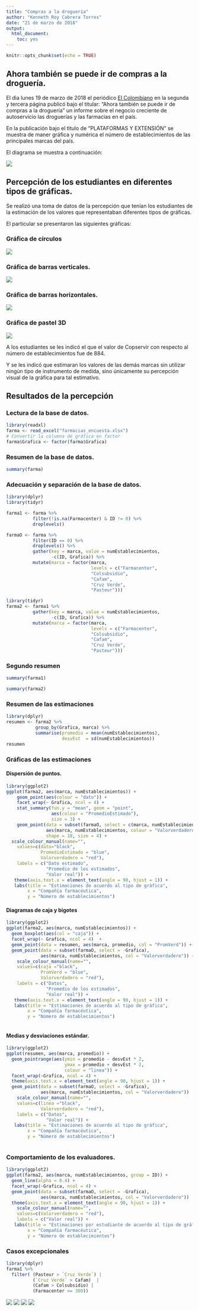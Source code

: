 ```yaml
---
title: "Compras a la droguería"
author: "Kenneth Roy Cabrera Torres"
date: "21 de marzo de 2018"
output: 
  html_document: 
    toc: yes
---
```


```r
knitr::opts_chunk$set(echo = TRUE)
```


## Ahora también se puede ir de compras a la droguería.

El dìa lunes 19 de marzo de 2018 el periódico 
[El Colombiano](http://www.elcolombiano.com/negocios/ahora-tambien-se-puede-ir-de-compras-a-la-drogueria-BL8409434)
en la segunda y tercera página publicó bajo el titular: 
"Ahora también se puede ir de compras a la droguería" un
informe sobre el negocio creciente de autoservicio las droguerías y
las farmacias en el país.

En la publicación bajo el tìtulo de "PLATAFORMAS Y EXTENSIÓN"
se muestra de maner gráfica y numérica el número de establecimientos
de las principales marcas del país.

El diagrama se muestra a continuación:

![](farmacias.png)

## Percepción de los estudiantes en diferentes tipos de gráficas.

Se realizó una toma de datos de la percepción que tenían los 
estudiantes de la estimación de los valores que representaban 
diferentes tipos de gráficas.

El particular se presentaron las siguientes gráficas:

### Gráfica de círculos

![](farmacias1.png)

### Gráfica de barras verticales.

![](barras1.png)

### Gráfica de barras horizontales.

![](barras2.png)

### Gráfica de pastel 3D

![](pastel.png)

A los estudiantes se les indicó el que el valor de Copservir con
respecto al número de establecimientos fue de 884.

Y se les indicó que estimaran los valores de las demás marcas
sin utilizar ningún tipo de instrumento de medida, sino
únicamente su percepción visual de la gráfica para tal estimativo.

## Resultados de la percepción


### Lectura de la base de datos.

```r
library(readxl)
farma <- read_excel("farmacias_encuesta.xlsx")
# Convertir la columna de gráfica en factor
farma$Grafica <- factor(farma$Grafica)
```


### Resumen de la base de datos.

```r
summary(farma)
```

### Adecuación y separación de la base de datos.

```r
library(dplyr)
library(tidyr)

farma1 <- farma %>%
          filter(!is.na(Farmacenter) & ID != 0) %>%
          droplevels()

farmaO <- farma %>%
          filter(ID == 0) %>%
          droplevels() %>%
          gather(key = marca, value = numEstablecimientos,
                 -c(ID, Grafica)) %>%
          mutate(marca = factor(marca,
                                levels = c("Farmacenter",
                                "Colsubsidio",
                                "Cafam",
                                "Cruz Verde",
                                "Pasteur")))

library(tidyr)
farma2 <- farma1 %>%
          gather(key = marca, value = numEstablecimientos,
                 -c(ID, Grafica)) %>%
          mutate(marca = factor(marca,
                                levels = c("Farmacenter",
                                "Colsubsidio",
                                "Cafam",
                                "Cruz Verde",
                                "Pasteur")))
```

### Segundo resumen

```r
summary(farma1)
```

```r
summary(farma2)
```

### Resumen de las estimaciones

```r
library(dplyr)
resumen <- farma2 %>% 
           group_by(Grafica, marca) %>%
           summarise(promedio = mean(numEstablecimientos),
                     desvEst  = sd(numEstablecimientos))
resumen
```

### Gráficas de las estimaciones


#### Dispersión de puntos.

```r
library(ggplot2)
ggplot(farma2, aes(marca, numEstablecimientos)) +
    geom_point(aes(colour = "dato")) +
    facet_wrap(~ Grafica, ncol = 4) +
    stat_summary(fun.y = "mean", geom = "point", 
                 aes(colour = "PromedioEstimado"),
                 size = 3) +
    geom_point(data = subset(farmaO, select = c(marca, numEstablecimientos)), 
               aes(marca, numEstablecimientos, colour = "Valorverdadero"),
               shape = 18, size = 4) +
  scale_colour_manual(name="",
    values=c(dato="black", 
             PromedioEstimado = "blue", 
             Valorverdadero = "red"),
    labels = c("Dato estimado",
               "Promedio de los estimados",
               "Valor real")) +
   theme(axis.text.x = element_text(angle = 90, hjust = 1)) +
   labs(title = "Estimaciones de acuerdo al tipo de gráfica",
        x = "Compañía farmacéutica", 
        y = "Número de establecimientos") 
```

#### Diagramas de caja y bigotes

```r
library(ggplot2)
ggplot(farma2, aes(marca, numEstablecimientos)) +
  geom_boxplot(aes(col = "caja")) +
  facet_wrap(~ Grafica, ncol = 4)  +
  geom_point(data = resumen, aes(marca, promedio, col = "PromVerd")) +
  geom_point(data = subset(farmaO, select = -Grafica), 
             aes(marca, numEstablecimientos, col = "Valorverdadero")) +
    scale_colour_manual(name="",
    values=c(caja ="black", 
             PromVerd = "blue", 
             Valorverdadero = "red"),
    labels = c("Datos",
               "Promedio de los estimados",
               "Valor real")) +
   theme(axis.text.x = element_text(angle = 90, hjust = 1)) +
   labs(title = "Estimaciones de acuerdo al tipo de gráfica",
        x = "Compañía farmacéutica", 
        y = "Número de establecimientos") 
  
```

#### Medias y desviaciones estándar.

```r
library(ggplot2)
ggplot(resumen, aes(marca, promedio)) +
  geom_pointrange(aes(ymin = promedio - desvEst * 2,
                      ymax = promedio + desvEst * 2,
                      colour = "linea")) +
  facet_wrap(~Grafica, ncol = 4) +
  theme(axis.text.x = element_text(angle = 90, hjust = 1)) +
  geom_point(data = subset(farmaO, select = -Grafica),
             aes(marca, numEstablecimientos, col = "Valorverdadero"))  +
    scale_colour_manual(name="",
    values=c(linea ="black", 
             Valorverdadero = "red"),
    labels = c("Datos",
               "Valor real")) +
   labs(title = "Estimaciones de acuerdo al tipo de gráfica",
        x = "Compañía farmacéutica", 
        y = "Número de establecimientos") 
  
```

### Comportamiento de los evaluadores.

```r
library(ggplot2)
ggplot(farma2, aes(marca, numEstablecimientos, group = ID)) +
  geom_line(alpha = 0.4) +
  facet_wrap(~Grafica, ncol = 4) +
  geom_point(data = subset(farmaO, select = -Grafica),
             aes(marca, numEstablecimientos, col = "Valorverdadero"))  +
  theme(axis.text.x = element_text(angle = 90, hjust = 1)) +
    scale_colour_manual(name="",
    values=c(Valorverdadero = "red"),
    labels = c("Valor real")) +
   labs(title = "Estimaciones por estudiante de acuerdo al tipo de gráfica",
        x = "Compañía farmacéutica", 
        y = "Número de establecimientos") 
```

### Casos excepcionales

```r
library(dplyr)
farma1 %>%
  filter( (Pasteur > `Cruz Verde`) |
          (`Cruz Verde` > Cafam)  |
          (Cafam > Colsubsidio) |
          (Farmacenter <= 300))
```

![](enc08r.jpg)
![](enc20r.jpg)
![](enc43r.jpg)
![](enc53r.jpg)

